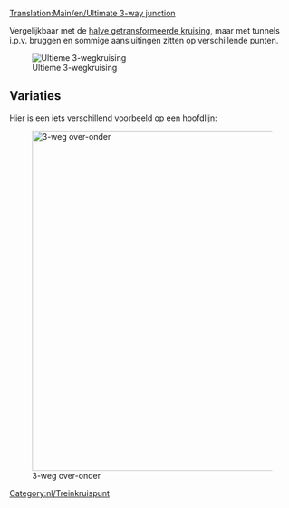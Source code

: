 [[Translation:Main/en/Ultimate 3-way junction]]{{nl/Kruispuntenmenu}}

Vergelijkbaar met de [[Main/nl/Halve getransformeerde kruising|halve getransformeerde kruising]], maar met tunnels i.p.v. bruggen en sommige aansluitingen zitten op verschillende punten.

[[File:en/Ultimate 3way junction.png|frame|none|Ultieme 3-wegkruising]]

{{Template:Kruispuntcriteria/Nl|Gemiddeld|2|1|0|3|1|1|1|1|0|0|0||Defecte treinen hebben effect op één lijn.|

'''Voordelen'''
*Hoge snelheid.
*Hoge capaciteit.
*Verstoppingen zijn onwaarschijnlijk.
*Klein oppervlak.
*Geen scherpe bochten, kan gemakkelijk aangepast worden aan iedere treinlengte.
*Voldoende wachtruimte voor draaiende treinen.

'''Nadelen'''
*Tunnels bevatten geen seinen. (Verdubbeling van de tunnels maakt de kruising tenminste 2x2 tegels groter en moeilijker te bouwen)

'''Tips'''
*Bouw eerst de "korte diagonaal". Maak de lengte hiervan gelijk aan je langste trein.
}}


==Variaties==

Hier is een iets verschillend voorbeeld op een hoofdlijn:

[[File:en/3way-over-under.jpeg|none|thumb|600px|3-weg over-onder]]

{{Template:Kruispuntcriteria/Nl|Gemiddeld|3|1|1|4|0|1|1|1|0|0|0||Defecte treinen hebben effect op één lijn.|

'''Voordelen'''
*High traffic capacity.

'''Nadelen'''
*Traag, tenzij de sporen diagonaal zijn.
*Verstopping is waarschijnlijker dan bij de bovenstaande kruising.
*Er is ruimte tussen sporen nodig.
*Scherpe draaien tenzij de sporen diagonaal zijn.
*Onvoldoende wachtruimte voor draaiende treinen.
*Bruggen en tunnels bevatten geen seinen.
*Bruggen vertragen hogesnelheidstreinen.
}}

[[Category:nl/Treinkruispunt]]